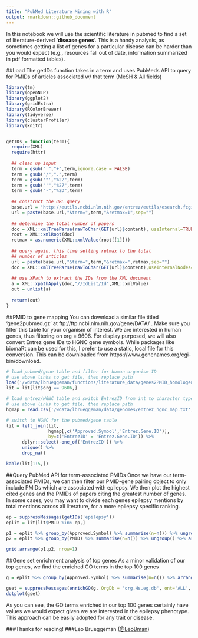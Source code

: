 ```yaml
---
title: "PubMed Literature Mining with R"
output: rmarkdown::github_document
---
```



In this notebook we will use the scientific literature in pubmed to find a set of literature-derived '**disease genes**'. This is a handy analysis, as sometimes getting a list of genes for a particular disease can be harder than you would expect (e.g., resources fall out of date, information summarized in pdf formatted tables). 


##Load
The getIDs function takes in a term and uses PubMeds API to query for PMIDs of articles associated w/ that term (MeSH & All fields)

```r
library(tm)
library(openNLP)
library(ggplot2)
library(gridExtra)
library(RColorBrewer)
library(tidyverse)
library(clusterProfiler)
library(knitr)


getIDs = function(term){
  require(XML)
  require(httr)
  
  ## clean up input
  term = gsub(" ","+",term,ignore.case = FALSE)
  term = gsub("/",".",term)
  term = gsub('"',"%22",term)
  term = gsub("'","%27",term)
  term = gsub("-","%2D",term)
  
  ## construct the URL query
  base.url = "http://eutils.ncbi.nlm.nih.gov/entrez/eutils/esearch.fcgi?db=pubmed&usehistroy=y"
  url = paste(base.url,"&term=",term,"&retmax=1",sep="")
  
  ## determine the total number of papers
  doc = XML::xmlTreeParse(rawToChar(GET(url)$content), useInternal=TRUE)
  root = XML::xmlRoot(doc)
  retmax = as.numeric(XML::xmlValue(root[[1]]))
  
  ## query again, this time setting retmax to the total
  ## number of articles
  url = paste(base.url,"&term=",term,"&retmax=",retmax,sep="")
  doc = XML::xmlTreeParse(rawToChar(GET(url)$content),useInternalNodes=T)
  
  ## use XPath to extract the IDs from the XML document
  a = XML::xpathApply(doc,"//IdList/Id",XML::xmlValue)
  out = unlist(a)
  
  return(out)
}
```

##PMID to gene mapping
You can download a similar file titled 'gene2pubmed.gz' at ftp://ftp.ncbi.nlm.nih.gov/gene/DATA/ . Make sure you filter this table for your organism of interest. We are interested in human genes, thus filtering on org = 9606. For display purposed, we will also convert Entrez gene IDs to HGNC gene symbols. While packages like biomaRt can be used for this, I prefer to use a static, local file for this conversion. This can be downloaded from https://www.genenames.org/cgi-bin/download. 

```r
# load pubmed/gene table and filter for human organism ID
# use above links to get file, then replace path
load('/wdata/lbrueggeman/functions/literature_data/genes2PMID_homologene.Rdata')
lit = lit[lit$org == 9606,]

# load entrez/HGNC table and switch EntrezID from int to character type
# use above links to get file, then replace path
hgmap = read.csv('/wdata/lbrueggeman/data/genomes/entrez_hgnc_map.txt',sep='\t') %>% mutate(Entrez.Gene.ID = as.character(Entrez.Gene.ID))

# switch to HGNC for the pubmed/gene table
lit = left_join(lit,
                hgmap[,c('Approved.Symbol','Entrez.Gene.ID')],
                by=c('EntrezID' = 'Entrez.Gene.ID')) %>%
      dplyr::select(-one_of('EntrezID')) %>%
      unique() %>%
      drop_na()

kable(lit[1:5,])
```

##Query PubMed API for term-associated PMIDs
Once we have our term-associated PMIDs, we can then filter our PMID-gene pairing object to only include PMIDs which are associated with epilepsy. We then plot the highest cited genes and the PMIDs of papers citing the greatest number of genes. In some cases, you may want to divide each genes epilepsy mentions by total mentions across all literature, for a more epilepsy specific ranking. 


```r
ep = suppressMessages(getIDs('epilepsy'))
eplit = lit[lit$PMID %in% ep,]

p1 = eplit %>% group_by(Approved.Symbol) %>% summarise(n=n()) %>% ungroup() %>% arrange(.,n) %>% mutate(Approved.Symbol = factor(Approved.Symbol, levels=Approved.Symbol)) %>% tail(9) %>% ggplot(., aes(x=Approved.Symbol, y=n)) + geom_bar(stat='identity', fill=brewer.pal(9, 'Oranges'), color = 'black') + theme(axis.text.x = element_text(angle=45))
p2 = eplit %>% group_by(PMID) %>% summarise(n=n()) %>% ungroup() %>% arrange(.,n) %>% mutate(PMID = factor(PMID, levels=PMID)) %>% tail(9) %>% ggplot(., aes(x=PMID, y=n)) + geom_bar(stat='identity', fill=brewer.pal(9, 'Blues'), color = 'black') + theme(axis.text.x = element_text(angle=45))

grid.arrange(p1,p2, nrow=1)
```

##Gene set enrichment analysis of top genes
As a minor validation of our top genes, we find the enriched GO terms in the top 100 genes
```r
g = eplit %>% group_by(Approved.Symbol) %>% summarise(n=n()) %>% arrange(n) %>% tail(100) %>% dplyr::select(one_of('Approved.Symbol')) %>% unlist() %>% as.vector()

gset = suppressMessages(enrichGO(g, OrgDb = 'org.Hs.eg.db', ont='ALL', keyType = 'SYMBOL'))
dotplot(gset)
```

As you can see, the GO terms enriched in our top 100 genes certainly have values we would expect given we are interested in the epilepsy phenotype. This approach can be easily adopted for any trait or disease.

###Thanks for reading!
###Leo Brueggeman ([@LeoBman](https://twitter.com/LeoBman))





